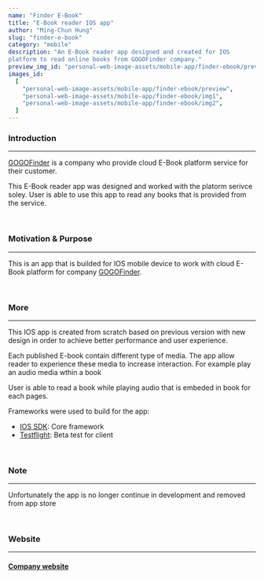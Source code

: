 ```yaml
---
name: "Finder E-Book"
title: "E-Book reader IOS app"
author: "Ming-Chun Hung"
slug: "finder-e-book"
category: "mobile"
description: "An E-Book reader app designed and created for IOS 
platform to read online books from GOGOFinder company."
preview_img_id: "personal-web-image-assets/mobile-app/finder-ebook/preview"
images_id:
  [
    "personal-web-image-assets/mobile-app/finder-ebook/preview",
    "personal-web-image-assets/mobile-app/finder-ebook/img1",
    "personal-web-image-assets/mobile-app/finder-ebook/img2",
  ]
---
```


### Introduction

---

[GOGOFinder](https://www.gogofinder.com.tw/index/index.php) is a company who
provide cloud E-Book platform service for their customer.

This E-Book reader app was designed and worked with the platorm serivce soley.
User is able to use this app to read any books that is provided from the service.

<br />

### Motivation & Purpose

---

This is an app that is builded for IOS mobile device to work with cloud E-Book platform
for company [GOGOFinder](https://www.gogofinder.com.tw/index/index.php).

<br />

### More

---

This IOS app is created from scratch based on previous version with new design
in order to achieve better performance and user experience.

Each published E-book contain different type of media. The app allow reader to
experience these media to increase interaction. For example play an audio
media wthin a book

User is able to read a book while playing audio that is embeded in book for
each pages.

Frameworks were used to build for the app:

- [IOS SDK](https://developer.apple.com/whats-new/): Core framework
- [Testflight](https://testflight.apple.com/): Beta test for client

<br />

### Note

---

Unfortunately the app is no longer continue in development and removed from app store

<br />

### Website

---

#### [Company website](https://www.gogofinder.com.tw/index/index.php)

<br />
